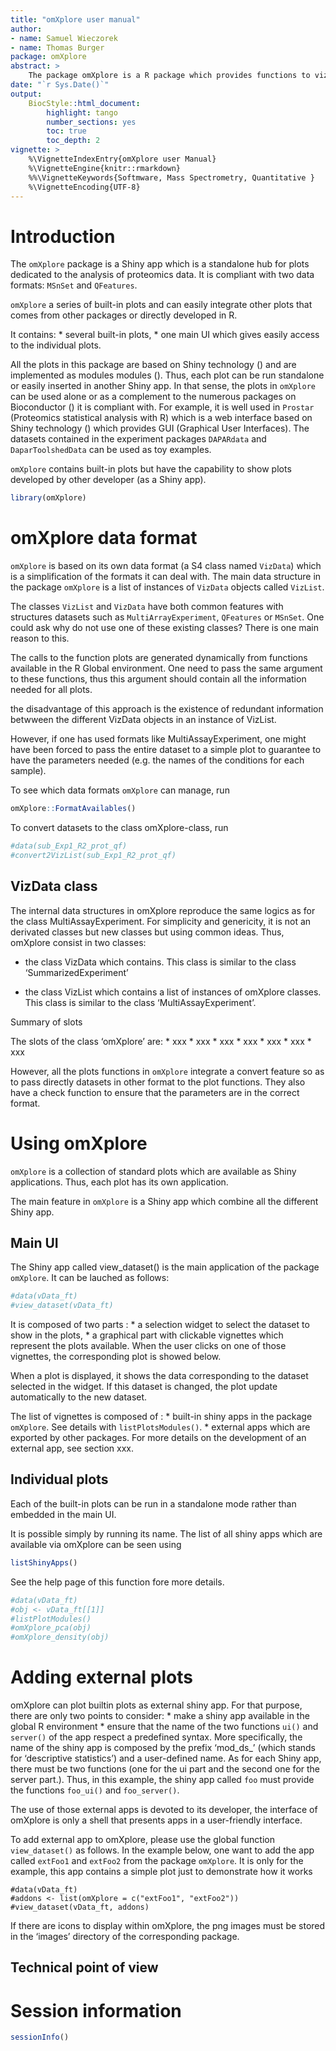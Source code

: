 ---
title: "omXplore user manual"
author: 
- name: Samuel Wieczorek
- name: Thomas Burger
package: omXplore
abstract: >
    The package omXplore is a R package which provides functions to vizualize quantitative data from label-free proteomics experiments. It can deal with several data formats such as MSnSet, QFeatures or event simple lists. This document covers the functionalities available in `r BiocStyle::pkg_ver('omXplore')`.
date: "`r Sys.Date()`"
output:
    BiocStyle::html_document:
        highlight: tango
        number_sections: yes
        toc: true
        toc_depth: 2
vignette: >
    %\VignetteIndexEntry{omXplore user Manual}
    %\VignetteEngine{knitr::rmarkdown}
    %%\VignetteKeywords{Softmware, Mass Spectrometry, Quantitative }
    %\VignetteEncoding{UTF-8}
---

\newcommand{\shellcmd}[1]{\\\indent\indent\texttt{\footnotesize\# #1}}

\newcommand{\Rcmd}[1]{\\\indent\indent\texttt{\footnotesize\# #1}}

\newcommand{\bordurefigure}[1]{\fbox{\includegraphics{#1}}}



# Introduction

The `omXplore` package is a Shiny app which is a standalone hub for plots
dedicated to the analysis of proteomics data. It is compliant with two data 
formats: `MSnSet` and `QFeatures`. 

`omXplore` a series of built-in plots and can easily integrate other plots that 
comes from other packages or directly developed in R.

It contains:
* several built-in plots,
* one main UI which gives easily access to the individual plots.

All the plots in this package are based on Shiny technology 
(\url{http://shiny.rstudio.com/}) and are implemented as modules modules
(\url{https://rviews.rstudio.com/2021/10/20/a-beginner-s-guide-to-shiny-modules/}). Thus, each plot can be run standalone or easily inserted in another Shiny app.
In that sense, the plots in `omXplore` can be used alone or as a complement to 
the numerous packages on Bioconductor (\url{https://www.bioconductor.org/}) it is compliant with. For example, it is well used in `Prostar` (Proteomics statistical analysis with R) which is a 
web interface based on Shiny technology (\url{http://shiny.rstudio.com/}) which
provides GUI (Graphical User Interfaces).
The datasets contained in the experiment packages `DAPARdata` and `DaparToolshedData` can be used as toy examples.

`omXplore` contains built-in plots but have the capability to show plots developed by other developer (as a Shiny app).

```{r loagPkg, warning = FALSE, message = FALSE, echo = TRUE}
library(omXplore)
```

# omXplore data format

`omXplore` is based on its own data format (a S4 class named `VizData`) which is a 
simplification of the formats it can deal with. The main data structure in the
package `omXplore` is a list of instances of `VizData` objects called `VizList`.

The classes `VizList` and `VizData` have both common features with structures datasets
such as `MultiArrayExperiment`, `QFeatures` or `MSnSet`.
One could ask why do not use one of these existing classes? There is one main reason 
to this. 

The calls to the function plots are generated dynamically from functions available
in the R Global environment. One need to pass the same argument to these functions,
thus this argument should contain all the information needed for all plots.

the disadvantage of this approach is the existence of redundant information betwween
the different VizData objects in an instance of VizList.

However, if one has used formats like MultiAssayExperiment, one might have been
forced to pass the entire dataset to a simple plot to guarantee to have the 
parameters needed (e.g. the names of the conditions for each sample).

To see which data formats `omXplore` can manage, run 

```{r FormatAvailables,  message = FALSE, warning = FALSE, echo = TRUE}
omXplore::FormatAvailables()
```

To convert datasets to the class omXplore-class, run

```{r convert2Viz, message = FALSE, warning = FALSE, echo = TRUE}
#data(sub_Exp1_R2_prot_qf)
#convert2VizList(sub_Exp1_R2_prot_qf)
```


## VizData class

The internal data structures in omXplore reproduce the same logics as for
the class MultiAssayExperiment. For simplicity and genericity, it is not
an derivated classes but new classes but using common ideas.
Thus, omXplore consist in two classes:

* the class VizData which contains. This class is similar to the class 
'SummarizedExperiment'


* the class VizList which contains a list of instances of omXplore classes. This class is similar to the class 'MultiAssayExperiment'.


Summary of slots


The slots of the class 'omXplore' are:
* xxx
* xxx
* xxx
* xxx
* xxx
* xxx
* xxx

However, all the plots functions in `omXplore` integrate a convert feature 
so as to pass directly datasets in other format to the plot functions. They
also have a check function to ensure that the parameters are in the correct
format.



# Using omXplore

`omXplore` is a collection of standard plots which are available as Shiny applications. Thus, each plot has its own application.

The main feature in `omXplore` is a Shiny app which combine all the different Shiny app.

## Main UI

The Shiny app called view_dataset() is the main application of the package
`omXplore`. It can be lauched as follows:


```{r view_dataset, eval=FALSE, fig.show='hide', message = FALSE, warning = FALSE, echo = TRUE}
#data(vData_ft)
#view_dataset(vData_ft)
```

It is composed of two parts :
* a selection widget to select the dataset to show in the plots,
* a graphical part with clickable vignettes which represent the plots 
available. When the user clicks on one of those vignettes, the corresponding 
plot is showed below.

When a plot is displayed, it shows the data corresponding to the dataset 
selected in the widget. If this dataset is changed, the plot update 
automatically to the new dataset.


The list of vignettes is composed of :
* built-in shiny apps in the package `omXplore`. See details with 
`listPlotsModules()`.
* external apps which are exported by other packages. For more details on the
development of an external app, see section xxx.






## Individual plots

Each of the built-in plots can be run in a standalone mode rather than embedded 
in the main UI.

It is possible simply by running its name. The list of all shiny apps which are 
available via omXplore can be seen using

```{r listShinyApps, eval = TRUE, message = FALSE, warning = FALSE, echo = TRUE}
listShinyApps()
```
See the help page of this function fore more details.


```{r ex_modules, eval = FALSE, fig.show='hide', message = FALSE, warning = FALSE, echo = TRUE}
#data(vData_ft)
#obj <- vData_ft[[1]]
#listPlotModules()
#omXplore_pca(obj)
#omXplore_density(obj)
```

# Adding external plots

omXplore can plot builtin plots as external shiny app. For that purpose, there 
are only two points to consider:
* make a shiny app available in the global R environment
* ensure that the name of the two functions `ui()` and `server()` of the app 
respect a predefined syntax. More specifically, the name of the shiny app is 
composed by the prefix 'mod_ds_' (which stands for 'descriptive statistics') and 
a user-defined name. As for each Shiny app, there must be two functions (one 
for the ui part and the second one for the server part.).
Thus, in this example, the shiny app called `foo` must provide the functions 
`foo_ui()` and `foo_server()`. 


The use of those external apps is devoted to its developer, the interface of 
omXplore is only a shell that presents apps in a user-friendly interface.

To add external app to omXplore, please use the global function `view_dataset()`
as follows. In the example below, one want to add the app called `extFoo1` and 
`extFoo2` from the package `omXplore`. It is only for the example, this app 
contains a simple plot just to demonstrate how it works

```
#data(vData_ft)
#addons <- list(omXplore = c("extFoo1", "extFoo2"))
#view_dataset(vData_ft, addons)
```


If there are icons to display within omXplore, the png images must be stored in
the 'images' directory of the corresponding package.


## Technical point of view



# Session information

```{r}
sessionInfo()
```
